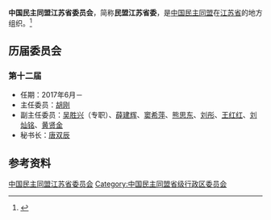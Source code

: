 {{Infobox PRCG
|机构名称 = 中国民主同盟江苏省委员会
|标志1    =
|格言1    =
|届数     = 十二
|任期始   = 2017年6月
|任期终   =
|职位1    = 主任委员
|人员1    = [[胡刚|胡刚]]
|职位2    = 副主任委员
|人员2    = [[吴胜兴|吴胜兴]]（专职）、[[薛建辉|薛建辉]]、[[窦希萍|窦希萍]]、[[熊思东|熊思东]]、[[刘彤|刘彤]]、[[王红红|王红红]]、[[刘灿铭|刘灿铭]]、[[黄贤金|黄贤金]]
|人数2    =
|职位3    = 
|人员3    = 
|组织法规 = 中国民主同盟章程
|上级机构 = [[中国民主同盟中央委员会|中国民主同盟中央委员会]]
|机构类型 = [[民主党派|民主党派]][[中国一级行政区|省级行政区]][[委员会|委员会]]
|行政级别 = 正厅级
|场所1    = 
|地址1    = 
|邮编1    = 
|电话1    = 
|官网1    = {{url|http://www.jsmm.org.cn}}
}}
'''中国民主同盟江苏省委员会'''，简称'''民盟江苏省委'''，是[[中国民主同盟|中国民主同盟]]在[[江苏省|江苏省]]的地方组织。<ref>{{Cite book|title=中华人民共和国职官志|author=何虎生, 李耀东, 向常福主编|publisher=中国社会出版社|year=2003|isbn=9787800883934|location=北京|pages=}}</ref>

== 历届委员会 ==
=== 第十二届 ===
* 任期：2017年6月－
* 主任委员：[[胡刚|胡刚]]
* 副主任委员：[[吴胜兴|吴胜兴]]（专职）、[[薛建辉|薛建辉]]、[[窦希萍|窦希萍]]、[[熊思东|熊思东]]、[[刘彤|刘彤]]、[[王红红|王红红]]、[[刘灿铭|刘灿铭]]、[[黄贤金|黄贤金]]
* 秘书长：[[唐双辰|唐双辰]]

== 参考资料 ==
{{reflist}}

{{中华人民共和国各省级行政区|委员会|中国民主同盟|仅内地=yes}}

{{Authority control}}
[[Category:中国民主同盟江苏省委员会|]]
[[Category:中国民主同盟省级行政区委员会|Category:中国民主同盟省级行政区委员会]]